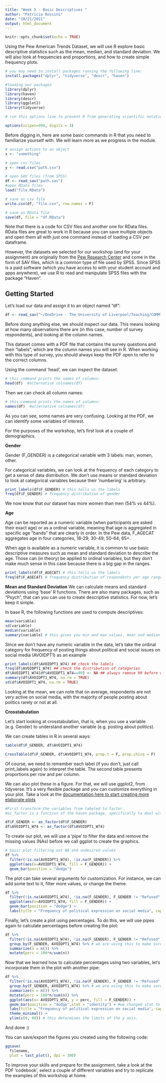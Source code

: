 ```yaml
---
title: "Week 5 - Basic Descriptives "
author: "Patricia Rossini"
date: "10/21/2021"
output: html_document
---
```


```r
knitr::opts_chunk$set(echo = TRUE)

```


Using the Pew American Trends Dataset, we will use R explore basic descriptive statistics such as the mean, median, and standard deviation. We will also look at frequencies and proportions, and how to create simple frequency plots. 


```r
# you may need to install packages running the following line:
install.packages("dplyr", "tidyverse", "descr", "haven")

```


```r
#loading our packages 
library(dplyr)
library(haven)
library(descr)
library(ggplot2)
library(tidyverse)

# run this options line to prevent R from generating scientific notations

options(scipen=999, digits = 4)

```


Before digging in, here are some basic commands in R that you need to familiarize yourself with. 
We will learn more as we progress in the module.


```r
# assign actions to an object
x <- "something"

# open csv files
y <- read.csv("path.csv")

# open SAV files (from SPSS)
df <- read_sav("path.sav")
#open RData files
load("file.RData")

# save as csv file
write.csv(df, "file.csv", row.names = F)

# save as RData file
save(df, file = "df.RData")
```


Note that there is a code for CSV files and another one for RData files. RData files are great to work in R because you can save multiple objects and open them all with just one command instead of loading a CSV per dataframe.

However, the datasets we selected for our workshop (and for your assignment) are originally from the [Pew Research Center](https://www.pewresearch.org/tools-and-resources/) and come in the form of SAV files, which is a common type of file used by SPSS. Since SPSS is a paid software (which you have access to with your student account and apps anywhere), we use R to read and manipulate SPSS files with the package "Haven". 

## Getting Started

Let's load our data and assign it to an object named "df":
```r
df <- read_sav("~/OneDrive - The University of Liverpool/Teaching/COMM747 Research Methods/Datasets/American Trends Pew/ATP W74.sav")
```

Before doing anything else, we should inspect our data. This means looking at how many observations there are (in this case, number of survey respondents), and looking at the column names. 

This dataset comes with a PDF file that contains the survey questions and their "labels", which are the column names you will see in R. When working with this type of survey, you should always keep the PDF open to refer to the correct columns.


Using the command 'head', we can inspect the dataset:
```r
# this command prints the names of columns: 
head(df)  #alternative colnames(df)

```

Then we can check all column names:

```r
# this command prints the names of columns: 
names(df)  #alternative colnames(df)

```

As you can see, some names are very confusing. Looking at the PDF, we can identify some variables of interest. 

For the purposes of the workshop, let's first look at a couple of demographics.

**Gender**

Gender (F_GENDER) is a categorical variable with 3 labels: man, women, other. 

For categorical variables, we can look at the frequency of each category to get a sense of data distribution. 
We don't use means or standard deviation to look at categorical variables because their 'numbering' is arbitrary. 


```r
print_labels(df$F_GENDER) # this tells us the labels
freq(df$F_GENDER) # frequency distribution of gender 

```
We now know that our dataset has more women than men (54% vs 44%). 

**Age**

Age can be reported as a numeric variable (when participants are asked their exact age) or as a ordinal variable, meaning that age is aggregated in specific age "bands" that are clearly in order. In the Pew data, F_AGECAT aggregates age in four categories, 18-29; 30-49; 50-64; 65+. 

When age is available as a numeric variable, it is common to use basic descriptive measures such as mean and standard deviation to describe the age. Those can (in theory) be applied to ordinal variables, but they don't make much sense in this case because there is a big gap in the ranges. 


```r
print_labels(df$F_AGECAT) # this tells us the labels
freq(df$F_AGECAT) # frequency distribution of respondents per age range 

```
**Mean and Standard Deviation**
We can calculate means and standard deviations using 'base' R functions. There are also many packages, such as "Psych", that can you can use to create descriptive statistics. For now, let's keep it simple.

In base R, the following functions are used to compute descriptives:

```r
mean(variable)
sd(variable)
median(variable)
summary(variable) # this gives you min and max values, mean and median
````

Since we don't have any numeric variable in the data, let's take the ordinal category for frequency of posting things about political and social issues on social media (AVOIDPT1) as an example

```r
print_labels(df$AVOIDPT1_W74) ## check the labels
freq(df$AVOIDPT1_W74) ## check the distribution of categories
df$AVOIDPT1_W74[df$AVOIDPT1_W74==99] <- NA ## always remove 99 before calculating means
summary(df$AVOIDPT1_W74, na.rm = TRUE)
sd(df$AVOIDPT1_W74, na.rm = TRUE)

```

Looking at the mean, we can note that on average, respondents are not very active on social media, with the majority of people posting about politics rarely or not at all. 



**Crosstabulation**

Let's start looking at crosstabulation, that is, when you use a variable (e.g. Gender) to understand another variable (e.g. posting about politics).

We can create tables in R in several ways:
```r
table(df$F_GENDER, df$AVOIDPT1_W74)

CrossTable(df$F_GENDER, df$AVOIDPT1_W74, prop.t = F, prop.chisq = F)

```
Of course, we need to remember each label (if you don't, just call print_labels again) to interpret the table. 
The second table presents proportions per row and per column. 


We can also plot these in a figure. For that, we 
will use ggplot2, from tidyverse. It's a very flexible package and you can customize everything in your plot. Take a look at the [documentation here to start creating more elaborate plots](https://ggplot2.tidyverse.org/)


```r
#First transform the variables from labeled to factor. 
#as_factor is a function of the haven package, specifically to deal with SPSS files (or other imported labeled data). 

df$F_GENDER <- as_factor(df$F_GENDER)
df$AVOIDPT1_W74 <- as_factor(df$AVOIDPT1_W74)
```


To create our plot, we will use a 'pipe' to filter the data and remove the missing values (NAs) before we call ggplot to create the graphics. 

```r
# basic plot filtering out NA and undesired values
df %>% 
  filter(!is.na(AVOIDPT1_W74), !is.na(F_GENDER)) %>%
  ggplot(aes(x=AVOIDPT1_W74, fill = F_GENDER)) +
  geom_bar(position = "dodge")
```

The plot can take several arguments for customization. For instance, we can add some text to it, filter more values, or change the theme.

```r
df %>% 
  filter(!is.na(AVOIDPT1_W74), !is.na(F_GENDER), F_GENDER != "Refused", F_GENDER != "In some other way") %>%
  ggplot(aes(x=AVOIDPT1_W74, fill = F_GENDER)) +
  geom_bar(position = "dodge") + 
  labs(title = "Frequency of political expression on social media", caption = "Source: Pew Research Center - American Values Survey Wave 47", x = "Freq. Posting about Politics", y = "Number of respondents", fill = "Gender") + theme_minimal()

```

Finally, let's create a plot using percentages. 
To do this, we will use pipes again to calculate percentages before creating the plot:


```r
df %>% 
  filter(!is.na(AVOIDPT1_W74), !is.na(F_GENDER), F_GENDER != "Refused", F_GENDER != "In some other way") %>%
  group_by(F_GENDER, AVOIDPT1_W74) %>% # we are using this to make sure the data is grouped to calculate proportions
  summarize(n = n()) %>% 
  mutate(perc = 100*n/sum(n)) 

`````


Now that we learned how to calculate percentages using two variables, let's incorporate them in the plot with another pipe:



```r
df %>% 
  filter(!is.na(AVOIDPT1_W74), !is.na(F_GENDER), F_GENDER != "Refused", F_GENDER != "In some other way") %>%
  group_by(F_GENDER, AVOIDPT1_W74) %>% # we are using this to make sure the data is grouped to calculate proportions
  summarize(n = n()) %>% 
  mutate(perc = 100*n/sum(n)) %>%
  ggplot(aes(x= AVOIDPT1_W74, y = perc, fill = F_GENDER)) +
  geom_bar(position = "dodge",stat = "identity") + #we changed stat to identity because we  
  labs(title = "Frequency of political expression on social media", caption = "Source: Pew Research Center - American Values Survey Wave 47", x = "Freq. Posting about Politics", y = "Frequency (%)", fill = "Gender") + 
  theme_minimal() + 
  ylim(c(0, 60)) # this determines the limits of the y axis. 


```
And done :) 

You can save/export the figures you created using the following code: 

```r
ggsave(
  filename,
  plot = last_plot(), dpi = 300)
```

To improve your skills and prepare for the assignment, take a look at the PDF 'codebook', select a couple of different variables and try to replicate the examples of this workshop at home. 

